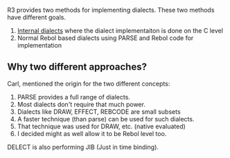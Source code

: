 R3 provides two methods for implementing dialects. These two methods have different goals.

# [[Internal dialects]] where the dialect implementaiton is done on the C level
# Normal Rebol based dialects using PARSE and Rebol code for implementation

==Why two different approaches?==
Carl, mentioned the origin for the two different concepts:

# PARSE provides a full range of dialects.
# Most dialects don't require that much power.
# Dialects like DRAW, EFFECT, REBCODE are small subsets
# A faster technique (than parse) can be used for such dialects. 
# That technique was used for DRAW, etc. (native evaluated)
# I decided might as well allow it to be Rebol level too.

DELECT is also performing JIB (Just in time binding).